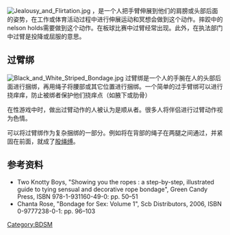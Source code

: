 [[File:Jealousy_and_Flirtation.jpg|thumb]]
{{vgname2|过臂|en=Over-arm}}，是一个人把手臂伸展到他们的肩膀或头部后面的姿势，在工作或体育活动过程中进行伸展运动和冥想会做到这个动作。摔跤中的nelson holds需要做到这个动作。在板球比赛中过臂经常出现。此外，在执法部门中过臂是投降或屈服的意思。

==过臂绑==
[[File:Black_and_White_Striped_Bondage.jpg|thumb]]
过臂绑是一个人的手腕在人的头部后面进行捆绑，再用绳子将腰部或其它位置进行捆绑。一个简单的过手臂绑可以进行挠痒痒，防止被绑者保护他们挠痒点（如腋下或肋骨）

在性游戏中时，做出过臂动作的人被认为是顺从者。很多人将伴侣进行过臂动作视为色情。

可以将过臂绑作为复杂捆绑的一部分。例如将在背部的绳子在两腿之间通过，并紧固在前面，就成了[[股绳缚|股绳缚]]。

==参考资料==
* Two Knotty Boys, "Showing you the ropes : a step-by-step, illustrated guide to tying sensual and decorative rope bondage", Green Candy Press, ISBN 978-1-931160-49-0: pp. 50–51
* Chanta Rose, "Bondage for Sex: Volume 1", Scb Distributors, 2006, ISBN 0-9777238-0-1: pp. 96–103
{{BDSM}}
[[Category:BDSM|Category:BDSM]]